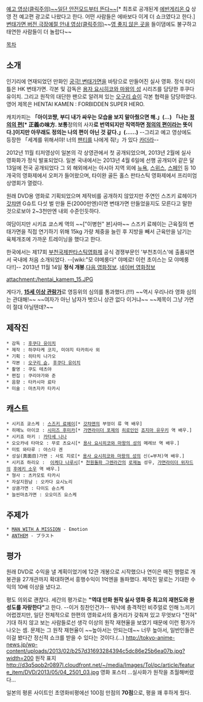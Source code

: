 [http://youtu.be/c1vM5C1SL_M 예고 영상(클릭주의)~~일단 안전모드부터 뜬다~~][* 최초로 공개된게 [[에반게리온 Q]] 상영 전 예고편 광고로 나왔다고 한다. 어떤 사람들은 에바보다 이게 더 쇼크였다고 한다.]
[http://www.youtube.com/watch?v=x8j6fTShlig&hd=1 변태가면 버전 극장예절 안내 영상(클릭주의)]~~[[영 좋지 않은 곳]]을 들이댐에도 불구하고 태연한 사람들이 더 놀랍다~~

[[목차]]
== 소개 == 
인기리에 연재되었던 만화인 [[궁극! 변태가면]]을 바탕으로 만들어진 실사 영화. 정식 타이틀은 HK 변태가면. 각본 및 감독은 [[용자 요시히코와 마왕의 성]] 시리즈를 담당한 후쿠다 유이치. 그리고 원작의 대단한 팬으로 알려져 있는 [[오구리 슌]]이 각본 협력을 담당하였다. 영어 제목은 HENTAI KAMEN : FORBIDDEN SUPER HERO.

캐치카피는 '''「아이코쨩, 부디 내가 싸우는 모습을 보지 말아줬으면 해.」(…)''' '''「나는 [[정의의 편]][* 正義の味方. 보통 '''정의의 사자'''로 번역되지만 직역하면 [[정의의 편]]이라는 뜻이다.]이지만 아무래도 정의는 나의 편이 아닌 것 같다.」(……)''' --그리고 예고 영상에도 등장한 「세계를 위해서야! 너의 [[팬티]]를 나에게 줘!」가 있다 [[카더라]]--

2012년 11월 티저영상이 일본의 각 상영관에서 첫 공개되었으며, 2013년 2월에 실사 영화화가 정식 발표되었다. 일본 국내에서는 2013년 4월 6일에 선행 공개되어 같은 달 13일에 전국 공개되었다 그 외 해외에서는 아시아 지역 외에 [[뉴욕]], [[스위스]], [[스페인]] 등 10개국의 영화제에서 오퍼가 들어왔으며, 타이완 골든 홀스 판타스틱 영화제에서 프리미엄 상영회가 열렸다. 

원래 DVD용 영화로 기획되었으며 제작비를 공개하지 않았지만 주연인 스즈키 료헤이가 [[갓챠맨]] G슈트 다섯 벌 만들 돈(2000만엔)이면 변태가면 만들었을지도 모른다고 말한 것으로보아 2~3천만엔 내외 수준인듯하다.

여담이지만 시키죠 쿄스케 역의 ~~["이병헌" 뵨]사마~~ 스즈키 료헤이는 근육질의 변태가면을 직접 연기하기 위해 15kg 가량 체중을 늘린 후 지방을 빼서 근육만을 남기는 육체개조에 가까운 트레이닝을 했다고 한다. 

한국에서는 제17회 [[부천국제판타스틱영화제]] 공식 경쟁부문인 '부천초이스'에 출품되면서 국내에 처음 소개되었다. --[wiki:"모 야메룽다" 야메로! 이런 초이스는 모 야메룽다!!]-- 2013년 11월 14일 '''정식 개봉'''.[http://movie.daum.net/moviedetail/moviedetailMain.do?movieId=78506 다음 영화정보]. [http://movie.naver.com/movie/bi/mi/basic.nhn?code=104654 네이버 영화정보]

attachment:/hentai_kamem_15.JPG

게다가, '''[http://kmros.kmrb.or.kr/rating/inquiry_mv_view.do?RCV_NO=1021911&KIND=MV_FOR&GUBUN=N&&proc_state_code=Completed&kind=MV_FOR&mv_use_title=%EB%B3%80%ED%83%9C%EA%B0%80%EB%A9%B4 15세 이상 관람가]'''로 영등위의 심의를 통과했다.(!!!) ~~역시 우리나라 영화 심의는 관대해!~~ ~~여자가 아닌 남자가 벗으니 상관 없다 이거냐~~ ~~제목이 그냥 가면이 절대 아닐텐데?~~
== 제작진 ==
 * 감독 : [[후쿠다 유이치]]
 * 제작 : 하쿠타케 코지, 미야지 타카히사 외
 * 기획 : 히타치 나가오
 * 각본 : [[오구리 슌]], [[후쿠다 유이치]]
 * 촬영 : 쿠도 테츠야
 * 편집 : 쿠리야가와 준
 * 음향 : 타카시마 료타
 * 미술 : 마츠자카 타카시

== 캐스트 ==
 * 시키죠 쿄스케 : [[스즈키 료헤이]][* [[갓챠맨]]의 부엉이 류 역 배우]
 * 히메노 아이코 : [[시미즈 후미카]][* [[가면라이더 포제]]의 [[히로인]]인 [[죠지마 유우키]] 역 배우.]
 * 시키죠 마키 : [[카타세 나나]]
 * 오오카네 타마오 : 무로 츠요시[* [[용사 요시히코와 마왕의 성]]의 메레브 역 배우.]
 * 미토 와타루 : 야스다 겐
 * 성실(真面目)가면 : 사토 지로[* [[용사 요시히코와 마왕의 성]]의 신(=부처)역 배우.]
 * 시키죠 하리오 :  [[이케다 나루시]][* [[천원돌파 그렌라간]]의 [[로제놈]] 성우, [[가면라이더 위자드]]의 [[후에키 소우]] 역 배우.]
 * 형사 : 츠카모토 타카시
 * 자살지원남 : 오카다 요시노리
 * 상큼가면 : 다이도 슌스케
 * 늘씬마쵸가면 : 오오미즈 요스케

== 주제가 ==
 * [[MAN WITH A MISSION]] - Emotion
 * [[ANTHEM]] - ブラスト

== 평가 ==
원래 DVD로 수익을 낼 계획이었기에 12관 개봉으로 시작했으나 연이은 매진 행렬로 개봉관을 27개관까지 확대하면서 흥행수익이 1억엔을 돌파했다. 제작진 말로는 기대한 수익의 10배 이상을 냈다고. 

평도 의외로 괜찮다. 세간의 평가로는 '''"역대 만화 원작 실사 영화 중 최고의 재현도와 완성도를 자랑한다"'''고 한다. --이거 칭찬인건가-- 워낙에 충격적인 비주얼로 인해 느끼기 어렵겠지만, 일단 전체적으로 한편의 영화로서의 줄거리가 갖춰져 있고 무엇보다 "전혀" 기대 하지 않고 보는 사람들로선 생각 이상의 원작 재현율을 보였기 때문에 이런 평가가 나오는 셈. 문제는 그 원작 재현율이 ~~높아서는 안되는데~~ 너무 높아서, 일반인들은 이걸 봤다간 정신적 쇼크를 받을 수 있다는 것이다.(...)
http://tokyo-anime-news.jp/wp-content/uploads/2013/02/b257d31693284394c5dc86e25b6ea07b.jpg?width=200
원작 표지
http://d3q5qob2r0897l.cloudfront.net/~/media/Images/Tol/pc/article/feature_item/DVD/2013/05/04_2501_03.jpg
영화 포스터
...실사화가 원작을 초월해버렸다...


일본의 평론 사이트인 초영화비평에선 100점 만점의 '''70점'''으로, 평을 꽤 후하게 줬다.    
